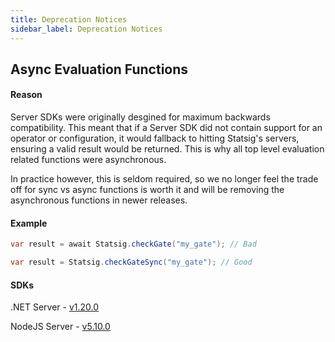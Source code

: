 ```yaml
---
title: Deprecation Notices
sidebar_label: Deprecation Notices
---
```


## Async Evaluation Functions

#### Reason
Server SDKs were originally desgined for maximum backwards compatibility. 
This meant that if a Server SDK did not contain support for an operator or configuration, 
it would fallback to hitting Statsig's servers, ensuring a valid result would be returned. 
This is why all top level evaluation related functions were asynchronous.

In practice however, this is seldom required, so we no longer feel the trade off 
for sync vs async functions is worth it and will be removing the asynchronous functions in newer releases.

#### Example

```java
var result = await Statsig.checkGate("my_gate"); // Bad

var result = Statsig.checkGateSync("my_gate"); // Good
```

#### SDKs

.NET Server - [v1.20.0](https://github.com/statsig-io/dotnet-sdk/releases/tag/v1.20.0)

NodeJS Server - [v5.10.0](https://github.com/statsig-io/node-js-server-sdk/releases/tag/v5.10.0)


